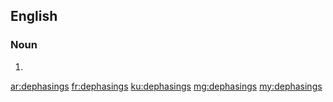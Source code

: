 ==English==

===Noun===
{{head|en}}

# {{plural of|dephasing}}

[[ar:dephasings]]
[[fr:dephasings]]
[[ku:dephasings]]
[[mg:dephasings]]
[[my:dephasings]]